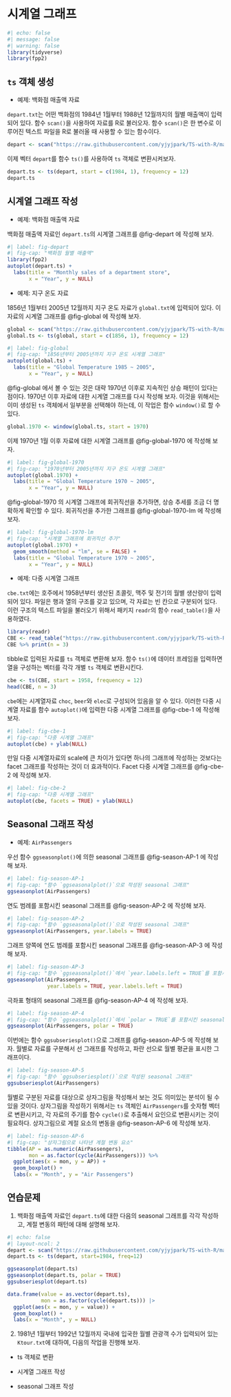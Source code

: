 
# 시계열 그래프 {#sec-tsplot}

```r
#| echo: false
#| message: false
#| warning: false 
library(tidyverse)
library(fpp2)
```


## `ts` 객체 생성 {-}

* 예제: 백화점 매출액 자료

`depart.txt`는 어떤 백화점의 1984년 1월부터 1988년 12월까지의 월별 매출액이 입력되어 있다.
함수 `scan()`을 사용하여 자료를 R로 불러오자. 
함수 `scan()`은 한 변수로 이루어진 텍스트 파일을 R로 불러올 때 사용할 수 있는 함수이다. 

```r
depart <- scan("https://raw.githubusercontent.com/yjyjpark/TS-with-R/main/Data/depart.txt")
```

이제 벡터 `depart`를 함수 `ts()`를 사용하여 `ts` 객체로 변환시켜보자.

```r
depart.ts <- ts(depart, start = c(1984, 1), frequency = 12)
depart.ts
```


## 시계열 그래프 작성 {-}


* 예제: 백화점 매출액 자료

백화점 매출액 자료인 `depart.ts`의 시계열 그래프를 @fig-depart 에 작성해 보자. 

```r
#| label: fig-depart
#| fig-cap: "백화점 월별 매출액"
library(fpp2)
autoplot(depart.ts) +
  labs(title = "Monthly sales of a department store", 
       x = "Year", y = NULL)
```

* 예제: 지구 온도 자료

1856년 1월부터 2005년 12월까지 지구 온도 자료가 `global.txt`에 입력되어 있다. 
이 자료의 시계열 그래프를 @fig-global 에 작성해 보자. 

```r
global <- scan("https://raw.githubusercontent.com/yjyjpark/TS-with-R/main/Data/global.txt")
global.ts <- ts(global, start = c(1856, 1), frequency = 12)
```

```r
#| label: fig-global
#| fig-cap: "1856년부터 2005년까지 지구 온도 시계열 그래프"
autoplot(global.ts) +
  labs(title = "Global Temperature 1985 ~ 2005", 
       x = "Year", y = NULL)
```

@fig-global 에서 볼 수 있는 것은 대략 1970년 이후로 지속적인 상승 패턴이 있다는 점이다. 
1970년 이후 자료에 대한 시계열 그래프를 다시 작성해 보자. 
이것을 위해서는 이미 생성된 `ts` 객체에서 일부분을 선택해야 하는데, 이 작업은 함수 `window()`로 할 수 있다. 

```r
global.1970 <- window(global.ts, start = 1970)
```

이제 1970년 1월 이후 자료에 대한 시계열 그래프를 @fig-global-1970 에 작성해 보자. 

```r
#| label: fig-global-1970
#| fig-cap: "1970년부터 2005년까지 지구 온도 시계열 그래프"
autoplot(global.1970) +
  labs(title = "Global Temperature 1970 ~ 2005", 
       x = "Year", y = NULL)
```

@fig-global-1970 의 시계열 그래프에 회귀직선을 추가하면, 상승 추세를 조금 더 명확하게 확인할 수 있다. 
회귀직선을 추가한 그래프를 @fig-global-1970-lm 에 작성해 보자.

```r
#| label: fig-global-1970-lm
#| fig-cap: "시계열 그래프에 회귀직선 추가"
autoplot(global.1970) +
  geom_smooth(method = "lm", se = FALSE) +
  labs(title = "Global Temperature 1970 ~ 2005", 
       x = "Year", y = NULL)
```


* 예제: 다중 시계열 그래프\index{다중 시계열 그래프}

`cbe.txt`에는 호주에서 1958년부터 생산된 초콜릿, 맥주 및 전기의 월별 생산량이 입력되어 있다. 
파일은 행과 열의 구조를 갖고 있으며, 각 자료는 빈 칸으로 구분되어 있다. 
이런 구조의 텍스트 파일을 불러오기 위해서 패키지 `readr`의 함수 `read_table()`을 사용하였다.

```r
library(readr)
CBE <- read_table("https://raw.githubusercontent.com/yjyjpark/TS-with-R/main/Data/cbe.txt")
CBE %>% print(n = 3)
```

tibble로 입력된 자료를 `ts` 객체로 변환해 보자. 
함수 `ts()`에 데이터 프레임을 입력하면 열을 구성하는 벡터를 각각 개별 `ts` 객체로 변환시킨다.   

```r
cbe <- ts(CBE, start = 1958, frequency = 12)
head(CBE, n = 3)
```

`cbe`에는 시계열자료 `choc`, `beer`와 `elec`로 구성되어 있음을 알 수 있다. 
이러한 다중 시계열 자료를 함수 `autoplot()`에 입력한 다중 시계열 그래프를 @fig-cbe-1 에 작성해 보자.  

```r
#| label: fig-cbe-1
#| fig-cap: "다중 시계열 그래프"
autoplot(cbe) + ylab(NULL)
```

만일 다중 시계열자료의 scale에 큰 차이가 있다면 하나의 그래프에 작성하는 것보다는 facet 그래프를 작성하는 것이 더 효과적이다. Facet 다중 시계열 그래프를 @fig-cbe-2 에 작성해 보자. 

```r
#| label: fig-cbe-2
#| fig-cap: "다중 시계열 그래프"
autoplot(cbe, facets = TRUE) + ylab(NULL)
```


## Seasonal 그래프 작성{-}

* 예제: `AirPassengers`

우선 함수 `ggseasonplot()`에 의한 seasonal 그래프를 @fig-season-AP-1 에 작성해 보자.

```r
#| label: fig-season-AP-1
#| fig-cap: "함수 `ggseasonalplot()`으로 작성된 seasonal 그래프"
ggseasonplot(AirPassengers)
```

연도 범례를 포함시킨 seasonal 그래프를 @fig-season-AP-2 에 작성해 보자. 

```r
#| label: fig-season-AP-2
#| fig-cap: "함수 `ggseasonalplot()`으로 작성된 seasonal 그래프"
ggseasonplot(AirPassengers, year.labels = TRUE)
```

그래프 양쪽에 연도 범례를 포함시킨 seasonal 그래프를 @fig-season-AP-3 에 작성해 보자. 

```r
#| label: fig-season-AP-3
#| fig-cap: "함수 `ggseasonalplot()`에서 `year.labels.left = TRUE`를 포함시킨 seasonal 그래프"
ggseasonplot(AirPassengers, 
             year.labels = TRUE, year.labels.left = TRUE)
```

극좌표 형태의 seasonal 그래프를 @fig-season-AP-4 에 작성해 보자. 

```r
#| label: fig-season-AP-4
#| fig-cap: "함수 `ggseasonalplot()`에서 `polar = TRUE`를 포함시킨 seasonal 그래프"
ggseasonplot(AirPassengers, polar = TRUE)
```

이번에는 함수 `ggsubseriesplot()`으로 그래프를  @fig-season-AP-5 에 작성해 보자. 
월별로 자료를 구분해서 선 그래프를 작성하고, 파란 선으로 월별 평균을 표시한 그래프이다. 

```r
#| label: fig-season-AP-5
#| fig-cap: "함수 `ggsubseriesplot()`으로 작성된 seasonal 그래프"
ggsubseriesplot(AirPassengers)
```

월별로 구분된 자료를 대상으로 상자그림을 작성해서 보는 것도 의미있는 분석이 될 수 있을 것이다. 
상자그림을 작성하기 위해서는 `ts` 객체인 `AirPassengers`를 숫자형 벡터로 변환시키고,
각 자료의 주기를 함수 `cycle()`로 추출해서 요인으로 변환시키는 것이 필요하다. 
상자그림으로 계절 요소의 변동을 @fig-season-AP-6 에 작성해 보자. 

```r
#| label: fig-season-AP-6
#| fig-cap: "상자그림으로 나타낸 계절 변동 요소"
tibble(AP = as.numeric(AirPassengers), 
       mon = as.factor(cycle(AirPassengers))) %>% 
  ggplot(aes(x = mon, y = AP)) +
  geom_boxplot() +
  labs(x = "Month", y = "Air Passengers")
```


## 연습문제 {-}

1. 백화점 매출액 자료인 `depart.ts`에 대한 다음의 seasonal 그래프를 각각 작성하고, 계절 변동의 패턴에 대해 설명해 보자. 

```r
#| echo: false
#| layout-ncol: 2
depart <- scan("https://raw.githubusercontent.com/yjyjpark/TS-with-R/main/Data/depart.txt")
depart.ts <- ts(depart, start=1984, freq=12)

ggseasonplot(depart.ts)
ggseasonplot(depart.ts, polar = TRUE)
ggsubseriesplot(depart.ts)

data.frame(value = as.vector(depart.ts), 
           mon = as.factor(cycle(depart.ts))) |> 
  ggplot(aes(x = mon, y = value)) +
  geom_boxplot() +
  labs(x = "Month", y = NULL)
```


2. 1981년 1월부터 1992년 12월까지 국내에 입국한 월별 관광객 수가 입력되어 있는 `Ktour.txt`에 대하여, 다음의 작업을 진행해 보자. 

- ts 객체로 변환

- 시계열 그래프 작성

- seasonal 그래프 작성







